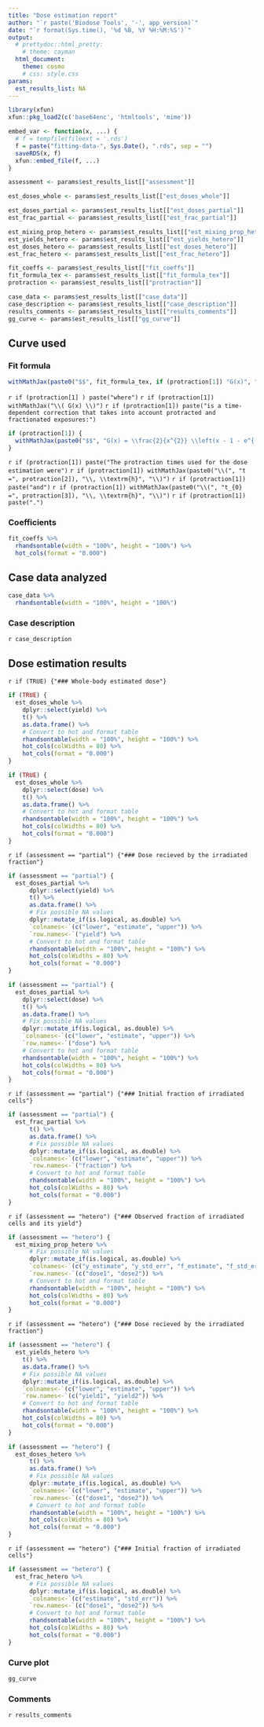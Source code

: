 ```yaml
---
title: "Dose estimation report"
author: "`r paste('Biodose Tools', '-', app_version)`"
date: "`r format(Sys.time(), '%d %B, %Y %H:%M:%S')`"
output: 
  # prettydoc::html_pretty:
    # theme: cayman
  html_document:
    theme: cosmo
    # css: style.css
params:
  est_results_list: NA
---
```


```r
library(xfun)
xfun::pkg_load2(c('base64enc', 'htmltools', 'mime'))
```

```r
embed_var <- function(x, ...) {
  # f = tempfile(fileext = '.rds')
  f = paste("fitting-data-", Sys.Date(), ".rds", sep = "")
  saveRDS(x, f)
  xfun::embed_file(f, ...)
}
```

```r
assessment <- params$est_results_list[["assessment"]]

est_doses_whole <- params$est_results_list[["est_doses_whole"]]

est_doses_partial <- params$est_results_list[["est_doses_partial"]]
est_frac_partial <- params$est_results_list[["est_frac_partial"]]

est_mixing_prop_hetero <- params$est_results_list[["est_mixing_prop_hetero"]]
est_yields_hetero <- params$est_results_list[["est_yields_hetero"]]
est_doses_hetero <- params$est_results_list[["est_doses_hetero"]]
est_frac_hetero <- params$est_results_list[["est_frac_hetero"]]

fit_coeffs <- params$est_results_list[["fit_coeffs"]]
fit_formula_tex <- params$est_results_list[["fit_formula_tex"]]
protraction <- params$est_results_list[["protraction"]]

case_data <- params$est_results_list[["case_data"]]
case_description <- params$est_results_list[["case_description"]]
results_comments <- params$est_results_list[["results_comments"]]
gg_curve <- params$est_results_list[["gg_curve"]]
```

## Curve used

### Fit formula
```r
withMathJax(paste0("$$", fit_formula_tex, if (protraction[1]) "G(x)", "$$"))
```

`r if (protraction[1] ) paste("where")` 
`r if (protraction[1]) withMathJax("\\( G(x) \\)")` 
`r if (protraction[1]) paste("is a time-dependent correction that takes into account protracted and fractionated exposures:")`
```r
if (protraction[1]) {
  withMathJax(paste0("$$", "G(x) = \\frac{2}{x^{2}} \\left(x - 1 - e^{-x} \\right), \\quad x = \\frac{t}{t_{0}}", "$$"))
}
```
`r if (protraction[1]) paste("The protraction times used for the dose estimation were")` 
`r if (protraction[1]) withMathJax(paste0("\\(", "t =", protraction[2]), "\\, \\textrm{h}", "\\)")` 
`r if (protraction[1]) paste("and")` 
`r if (protraction[1]) withMathJax(paste0("\\(", "t_{0} =", protraction[3]), "\\, \\textrm{h}", "\\)")` 
`r if (protraction[1]) paste(".")` 


### Coefficients
```r
fit_coeffs %>% 
  rhandsontable(width = "100%", height = "100%") %>% 
  hot_cols(format = "0.000")
```



## Case data analyzed
```r
case_data %>% 
  rhandsontable(width = "100%", height = "100%")
```

### Case description
`r case_description`


## Dose estimation results

`r if (TRUE) {"### Whole-body estimated dose"}`
```r
if (TRUE) {
  est_doses_whole %>%
    dplyr::select(yield) %>%
    t() %>%
    as.data.frame() %>%
    # Convert to hot and format table
    rhandsontable(width = "100%", height = "100%") %>%
    hot_cols(colWidths = 80) %>%
    hot_cols(format = "0.000")
} 
```

```r
if (TRUE) {
  est_doses_whole %>%
    dplyr::select(dose) %>%
    t() %>%
    as.data.frame() %>%
    # Convert to hot and format table
    rhandsontable(width = "100%", height = "100%") %>%
    hot_cols(colWidths = 80) %>%
    hot_cols(format = "0.000")
} 
```

`r if (assessment == "partial") {"### Dose recieved by the irradiated fraction"}`
```r
if (assessment == "partial") {
  est_doses_partial %>%
      dplyr::select(yield) %>%
      t() %>%
      as.data.frame() %>%
      # Fix possible NA values
      dplyr::mutate_if(is.logical, as.double) %>%
      `colnames<-`(c("lower", "estimate", "upper")) %>%
      `row.names<-`("yield") %>%
      # Convert to hot and format table
      rhandsontable(width = "100%", height = "100%") %>%
      hot_cols(colWidths = 80) %>%
      hot_cols(format = "0.000")
} 
```

```r
if (assessment == "partial") {
  est_doses_partial %>%
    dplyr::select(dose) %>%
    t() %>%
    as.data.frame() %>%
    # Fix possible NA values
    dplyr::mutate_if(is.logical, as.double) %>%
    `colnames<-`(c("lower", "estimate", "upper")) %>%
    `row.names<-`("dose") %>%
    # Convert to hot and format table
    rhandsontable(width = "100%", height = "100%") %>%
    hot_cols(colWidths = 80) %>%
    hot_cols(format = "0.000")
} 
```

`r if (assessment == "partial") {"### Initial fraction of irradiated cells"}`
```r
if (assessment == "partial") {
  est_frac_partial %>%
      t() %>%
      as.data.frame() %>%
      # Fix possible NA values
      dplyr::mutate_if(is.logical, as.double) %>%
      `colnames<-`(c("lower", "estimate", "upper")) %>%
      `row.names<-`("fraction") %>%
      # Convert to hot and format table
      rhandsontable(width = "100%", height = "100%") %>%
      hot_cols(colWidths = 80) %>%
      hot_cols(format = "0.000")
} 
```

`r if (assessment == "hetero") {"### Observed fraction of irradiated cells and its yield"}`
```r
if (assessment == "hetero") {
  est_mixing_prop_hetero %>%
      # Fix possible NA values
      dplyr::mutate_if(is.logical, as.double) %>%
      `colnames<-`(c("y_estimate", "y_std_err", "f_estimate", "f_std_err")) %>%
      `row.names<-`(c("dose1", "dose2")) %>%
      # Convert to hot and format table
      rhandsontable(width = "100%", height = "100%") %>%
      hot_cols(colWidths = 80) %>%
      hot_cols(format = "0.000")
}
```

`r if (assessment == "hetero") {"### Dose recieved by the irradiated fraction"}`
```r
if (assessment == "hetero") {
  est_yields_hetero %>%
    t() %>%
    as.data.frame() %>%
    # Fix possible NA values
    dplyr::mutate_if(is.logical, as.double) %>%
    `colnames<-`(c("lower", "estimate", "upper")) %>%
    `row.names<-`(c("yield1", "yield2")) %>%
    # Convert to hot and format table
    rhandsontable(width = "100%", height = "100%") %>%
    hot_cols(colWidths = 80) %>%
    hot_cols(format = "0.000")
}
```

```r
if (assessment == "hetero") {
  est_doses_hetero %>%
      t() %>%
      as.data.frame() %>%
      # Fix possible NA values
      dplyr::mutate_if(is.logical, as.double) %>%
      `colnames<-`(c("lower", "estimate", "upper")) %>%
      `row.names<-`(c("dose1", "dose2")) %>%
      # Convert to hot and format table
      rhandsontable(width = "100%", height = "100%") %>%
      hot_cols(colWidths = 80) %>%
      hot_cols(format = "0.000")
}
```

`r if (assessment == "hetero") {"### Initial fraction of irradiated cells"}`
```r
if (assessment == "hetero") {
  est_frac_hetero %>%
      # Fix possible NA values
      dplyr::mutate_if(is.logical, as.double) %>%
      `colnames<-`(c("estimate", "std_err")) %>%
      `row.names<-`(c("dose1", "dose2")) %>%
      # Convert to hot and format table
      rhandsontable(width = "100%", height = "100%") %>%
      hot_cols(colWidths = 80) %>%
      hot_cols(format = "0.000")
}
```


### Curve plot
```r
gg_curve
```

### Comments
`r results_comments`
